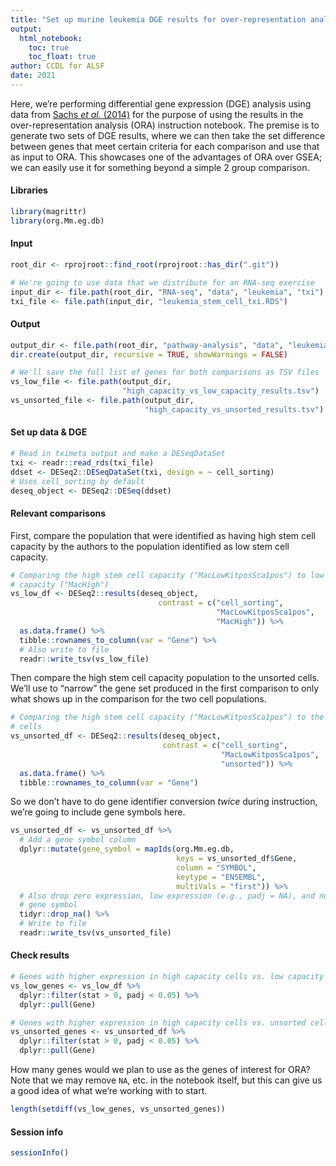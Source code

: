 ```yaml
---
title: "Set up murine leukemia DGE results for over-representation analysis"
output: 
  html_notebook: 
    toc: true
    toc_float: true
author: CCDL for ALSF
date: 2021
---
```


Here, we're performing differential gene expression (DGE) analysis using data from [Sachs _et al._ (2014)](https://dx.doi.org/10.1182%2Fblood-2013-08-521708) for the purpose of using the results in the over-representation analysis (ORA) instruction notebook.
The premise is to generate two sets of DGE results, where we can then take the set difference between genes that meet certain criteria for each comparison and use that as input to ORA.
This showcases one of the advantages of ORA over GSEA; we can easily use it for something beyond a simple 2 group comparison.

#### Libraries

```r
library(magrittr)
library(org.Mm.eg.db)
```

#### Input

```r
root_dir <- rprojroot::find_root(rprojroot::has_dir(".git"))

# We're going to use data that we distribute for an RNA-seq exercise
input_dir <- file.path(root_dir, "RNA-seq", "data", "leukemia", "txi")
txi_file <- file.path(input_dir, "leukemia_stem_cell_txi.RDS")
```

#### Output

```r
output_dir <- file.path(root_dir, "pathway-analysis", "data", "leukemia")
dir.create(output_dir, recursive = TRUE, showWarnings = FALSE)

# We'll save the full list of genes for both comparisons as TSV files
vs_low_file <- file.path(output_dir, 
                         "high_capacity_vs_low_capacity_results.tsv")
vs_unsorted_file <- file.path(output_dir,
                              "high_capacity_vs_unsorted_results.tsv")
```

#### Set up data & DGE

```r
# Read in tximeta output and make a DESeqDataSet
txi <- readr::read_rds(txi_file)
ddset <- DESeq2::DESeqDataSet(txi, design = ~ cell_sorting)
# Uses cell_sorting by default
deseq_object <- DESeq2::DESeq(ddset)
```
#### Relevant comparisons

First, compare the population that were identified as having high stem cell capacity by the authors to the population identified as low stem cell capacity.

```r
# Comparing the high stem cell capacity ("MacLowKitposSca1pos") to low stem cell
# capacity ("MacHigh")
vs_low_df <- DESeq2::results(deseq_object, 
                                 contrast = c("cell_sorting", 
                                              "MacLowKitposSca1pos", 
                                              "MacHigh")) %>%
  as.data.frame() %>%
  tibble::rownames_to_column(var = "Gene") %>%
  # Also write to file
  readr::write_tsv(vs_low_file)
```

Then compare the high stem cell capacity population to the unsorted cells.
We'll use to "narrow" the gene set produced in the first comparison to only what shows up in the comparison for the two cell populations.

```r
# Comparing the high stem cell capacity ("MacLowKitposSca1pos") to the unsorted
# cells 
vs_unsorted_df <- DESeq2::results(deseq_object, 
                                  contrast = c("cell_sorting", 
                                               "MacLowKitposSca1pos", 
                                               "unsorted")) %>%
  as.data.frame() %>%
  tibble::rownames_to_column(var = "Gene")
```

So we don't have to do gene identifier conversion _twice_ during instruction, we're going to include gene symbols here.

```r
vs_unsorted_df <- vs_unsorted_df %>%
  # Add a gene symbol column
  dplyr::mutate(gene_symbol = mapIds(org.Mm.eg.db, 
                                     keys = vs_unsorted_df$Gene, 
                                     column = "SYMBOL", 
                                     keytype = "ENSEMBL", 
                                     multiVals = "first")) %>%
  # Also drop zero expression, low expression (e.g., padj = NA), and no
  # gene symbol
  tidyr::drop_na() %>%
  # Write to file
  readr::write_tsv(vs_unsorted_file)
```

#### Check results

```r
# Genes with higher expression in high capacity cells vs. low capacity cells
vs_low_genes <- vs_low_df %>%
  dplyr::filter(stat > 0, padj < 0.05) %>%
  dplyr::pull(Gene)

# Genes with higher expression in high capacity cells vs. unsorted cells
vs_unsorted_genes <- vs_unsorted_df %>%
  dplyr::filter(stat > 0, padj < 0.05) %>%
  dplyr::pull(Gene)
```

How many genes would we plan to use as the genes of interest for ORA?
Note that we may remove `NA`, etc. in the notebook itself, but this can give us a good idea of what we're working with to start. 

```r
length(setdiff(vs_low_genes, vs_unsorted_genes))
```

#### Session info

```r
sessionInfo()
```

